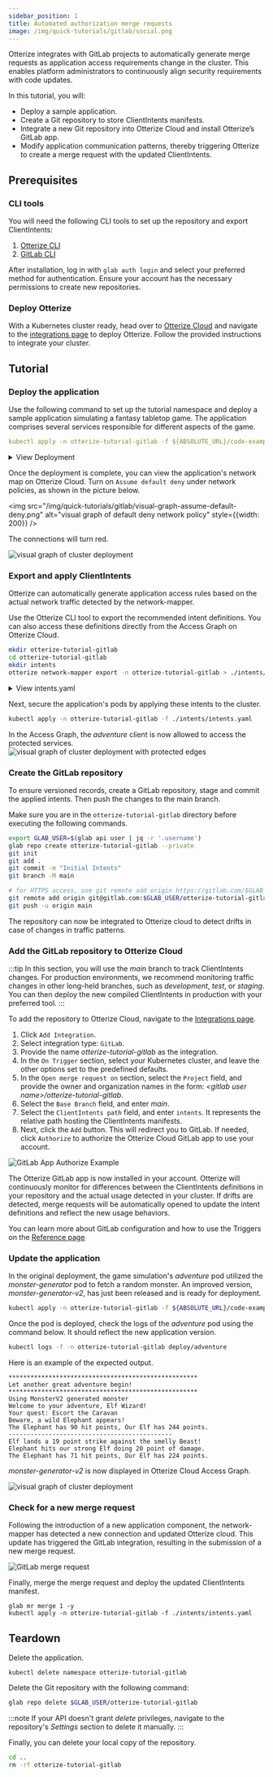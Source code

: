 ```yaml
---
sidebar_position: 1
title: Automated authorization merge requests
image: /img/quick-tutorials/gitlab/social.png
---
```


Otterize integrates with GitLab projects to automatically generate merge requests as application access requirements change in the cluster. This enables platform administrators to continuously align security requirements with code updates.

In this tutorial, you will:

- Deploy a sample application.
- Create a Git repository to store ClientIntents manifests.
- Integrate a new Git repository into Otterize Cloud and install Otterize’s GitLab app.
- Modify application communication patterns, thereby triggering Otterize to create a merge request with the updated ClientIntents.

## Prerequisites

### CLI tools
You will need the following CLI tools to set up the repository and export ClientIntents:

1. [Otterize CLI](https://docs.otterize.com/overview/installation#install-the-otterize-cli)
2. [GitLab CLI](https://gitlab.com/gitlab-org/cli)

After installation, log in  with `glab auth login` and select your preferred method for authentication. Ensure your account has the necessary permissions to create new repositories.

### Deploy Otterize


With a Kubernetes cluster ready, head over to [Otterize Cloud](https://app.otterize.com/) and navigate to the [integrations page](https://app.otterize.com/integrations) to deploy Otterize. Follow the provided instructions to integrate your cluster.

## Tutorial

### Deploy the application 

Use the following command to set up the tutorial namespace and deploy a sample application simulating a fantasy tabletop game. The application comprises several services responsible for different aspects of the game.

```yaml
kubectl apply -n otterize-tutorial-gitlab -f ${ABSOLUTE_URL}/code-examples/gitlab/all.yaml
```
<details>
    <summary>View Deployment</summary>

```yaml
{@include: ../../../../static/code-examples/gitlab/all.yaml}
```
</details>

Once the deployment is complete, you can view the application's network map on Otterize Cloud. Turn on `Assume default deny` under network policies, as shown in the picture below.

<img
    src="/img/quick-tutorials/gitlab/visual-graph-assume-default-deny.png"
    alt="visual graph of default deny network policy"
    style={{width: 200}}
/>

The connections will turn red.

<img
    src="/img/quick-tutorials/gitlab/visual-graph-unsecure-deploy.png"
    alt="visual graph of cluster deployment"
/>


### Export and apply ClientIntents

Otterize can automatically generate application access rules based on the actual network traffic detected by the network-mapper.

Use the Otterize CLI tool to export the recommended intent definitions. You can also access these definitions directly from the Access Graph on Otterize Cloud.

```bash
mkdir otterize-tutorial-gitlab
cd otterize-tutorial-gitlab
mkdir intents
otterize network-mapper export -n otterize-tutorial-gitlab > ./intents/intents.yaml
```
<details>
    <summary>View intents.yaml</summary>

```yaml
apiVersion: k8s.otterize.com/v1alpha3
kind: ClientIntents
metadata:
  name: adventure
  namespace: otterize-tutorial-gitlab
spec:
  service:
    name: adventure
  calls:
    - name: character-generator
    - name: monster-generator
    - name: quest-generator
    - name: treasure-generator
```
</details>

Next, secure the application's pods by applying these intents to the cluster.

```bash
kubectl apply -n otterize-tutorial-gitlab -f ./intents/intents.yaml
```
In the Access Graph, the *adventure* client is now allowed to access the protected services.
<img
    src="/img/quick-tutorials/gitlab/protected-services.gif"
    alt="visual graph of cluster deployment with protected edges"
/>

### Create the GitLab repository

To ensure versioned records, create a GitLab repository, stage and commit the applied intents. Then push the changes to the main branch.

Make sure you are in the `otterize-tutorial-gitlab` directory before executing the following commands.

```bash
export GLAB_USER=$(glab api user | jq -r '.username')
glab repo create otterize-tutorial-gitlab --private
git init
git add .
git commit -m "Initial Intents"
git branch -M main

# for HTTPS access, use git remote add origin https://gitlab.com/$GLAB_USER/otterize-tutorial-gitlab.git
git remote add origin git@gitlab.com:$GLAB_USER/otterize-tutorial-gitlab.git
git push -u origin main
```

The repository can now be integrated to Otterize cloud to detect drifts in case of changes in traffic patterns.

### Add the GitLab repository to Otterize Cloud

:::tip
In this section, you will use the *main* branch to track ClientIntents changes. For production environments, we recommend monitoring traffic changes in other long-held branches, such as *development*, *test*, or *staging*. You can then deploy the new compiled ClientIntents in production with your preferred tool.
:::

To add the repository to Otterize Cloud, navigate to the [Integrations page](https://app.otterize.com/integrations).

1. Click `Add Integration`.
2. Select integration type: `GitLab`.
3. Provide the name *otterize-tutorial-gitlab* as the integration.
4. In the `On Trigger` section, select your Kubernetes cluster, and leave the other options set to the predefined defaults.
5. In the `Open merge request on` section, select the `Project` field, and provide the owner and organization names in the form: *<gitlab user name\>/otterize-tutorial-gitlab*.
6. Select the `Base Branch` field, and enter *main*.
7. Select the `ClientIntents path` field, and enter `intents`. It represents the relative path hosting the ClientIntents manifests.
8. Next, click the `Add` button. This will redirect you to GitLab. If needed, click `Authorize` to authorize the Otterize Cloud GitLab app to use your account.

<img className="tw-w-96 tw-block tw-mx-auto tw-mb-4"
    src="/img/quick-tutorials/gitlab/authorize-gitlab-app.png"
    alt="GitLab App Authorize Example"
/>

The Otterize GitLab app is now installed in your account. Otterize will continuously monitor for differences between the ClientIntents definitions in your repository and the actual usage detected in your cluster. If drifts are detected, merge requests will be automatically opened to update the intent definitions and reflect the new usage behaviors.

You can learn more about GitLab configuration and how to use the Triggers on the [Reference page](/features/gitlab/reference)

### Update the application

In the original deployment, the game simulation's *adventure* pod utilized the *monster-generator* pod to fetch a random monster. An improved version, *monster-generator-v2*, has just been released and is ready for deployment.

```bash
kubectl apply -n otterize-tutorial-gitlab -f ${ABSOLUTE_URL}/code-examples/gitlab/all-v2.yaml
```

Once the pod is deployed, check the logs of the *adventure* pod using the command below. It should reflect the new application version.

```bash
kubectl logs -f -n otterize-tutorial-gitlab deploy/adventure
```

Here is an example of the expected output.

```
****************************************************
Let another great adventure begin!
****************************************************
Using MonsterV2 generated monster
Welcome to your adventure, Elf Wizard!
Your quest: Escort the Caravan
Beware, a wild Elephant appears!
The Elephant has 90 hit points, Our Elf has 244 points.
---------------------------------------------
Elf lands a 19 point strike against the smelly Beast!
Elephant hits our strong Elf doing 20 point of damage.
The Elephant has 71 hit points, Our Elf has 224 points.
```

*monster-generator-v2* is now displayed in Otterize Cloud Access Graph.

<img
    src="/img/quick-tutorials/gitlab/visual-graph-updated-services.png"
    alt="visual graph of cluster deployment"
/>

### Check for a new merge request

Following the introduction of a new application component, the network-mapper has detected a new connection and updated Otterize cloud. This update has triggered the GitLab integration, resulting in the submission of a new merge request.

<img
    src="/img/quick-tutorials/gitlab/merge-request.png"
    alt="GitLab merge request"
/>

Finally, merge the merge request and deploy the updated ClientIntents manifest.

```text
glab mr merge 1 -y
kubectl apply -n otterize-tutorial-gitlab -f ./intents/intents.yaml
```

## Teardown

Delete the application.

```*bash*
kubectl delete namespace otterize-tutorial-gitlab
```

Delete the Git repository with the following command:

```bash
glab repo delete $GLAB_USER/otterize-tutorial-gitlab
```
:::note
If your API doesn't grant *delete* privileges, navigate to the repository's *Settings* section to delete it manually.
:::

Finally, you can delete your local copy of the repository.

```bash
cd ..
rm -rf otterize-tutorial-gitlab
```
